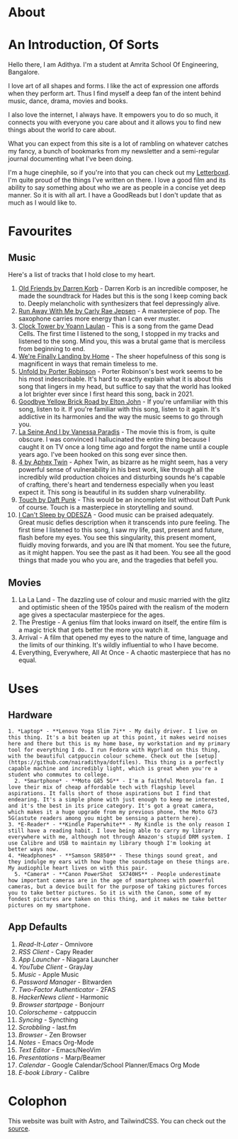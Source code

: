 
<BaseLayout title="About">
<h1 class="mx-auto w-full py-8 text-center text-5xl font-bold text-mauve">
    About
</h1>

<div class="w-full px-4 mx-auto max-w-2xl">
<Prose>

# An Introduction, Of Sorts

Hello there, I am Adithya. I'm a student at Amrita School Of Engineering, Bangalore.

I love art of all shapes and forms. I like the act of expression one affords when they perform art. Thus I find myself a deep fan of the intent behind music, dance, drama, movies and books.

I also love the internet, I always have. It empowers you to do so much, it connects you with everyone you care about and it allows you to find new things about the world _to_ care about.

What you can expect from this site is a lot of rambling on whatever catches my fancy, a bunch of bookmarks from my newsletter and a semi-regular journal documenting what I've been doing.

I'm a huge cinephile, so if you're into that you can check out my [Letterboxd](https://letterboxd.com/nairadithya/). I'm quite proud of the things I've written on there. I love a good film and its ability to say something about who we are as people in a concise yet deep manner. So it is with all art. I have a GoodReads but I don't update that as much as I would like to.

# Favourites

## Music

Here's a list of tracks that I hold close to my heart.

1. [Old Friends by Darren Korb](https://song.link/i/879693751) - Darren Korb is an incredible composer, he made the soundtrack for Hades but this is the song I keep coming back to. Deeply melancholic with synthesizers that feel depressingly alive.
2. [Run Away With Me by Carly Rae Jepsen](https://song.link/i/1442810074) - A masterpiece of pop. The saxophone carries more energy than I can ever muster.
3. [Clock Tower by Yoann Laulan](https://song.link/i/1413811926) - This is a song from the game Dead Cells. The first time I listened to the song, I stopped in my tracks and listened to the song. Mind you, this was a brutal game that is merciless from beginning to end.
4. [We're Finally Landing by Home](https://song.link/i/1744962802) - The sheer hopefulness of this song is magnificent in ways that remain timeless to me.
5. [Unfold by Porter Robinson](https://song.link/in/i/1550626771) - Porter Robinson's best work seems to be his most indescribable. It's hard to exactly explain what it is about this song that lingers in my head, but suffice to say that the world has looked a lot brighter ever since I first heard this song, back in 2021.
6. [Goodbye Yellow Brick Road by Elton John](https://song.link/in/i/1440863122) - If you're unfamiliar with this song, listen to it. If you're familiar with this song, listen to it again. It's addictive in its harmonies and the way the music seems to go through you.
7. [La Seine And I by Vanessa Paradis](https://song.link/in/i/1445878885) - The movie this is from, is quite obscure. I was convinced I hallucinated the entire thing because I caught it on TV once a long time ago and forgot the name until a couple years ago. I've been hooked on this song ever since then.
8. [4 by Aphex Twin](https://song.link/in/i/281111402) - Aphex Twin, as bizarre as he might seem, has a very powerful sense of vulnerability in his best work, like through all the incredibly wild production choices and disturbing sounds he's capable of crafting, there's heart and tenderness especially when you least expect it. This song is beautiful in its sudden sharp vulnerability.
9. [Touch by Daft Punk](https://song.link/in/i/617154364) - This would be an incomplete list without Daft Punk of course. Touch is a masterpiece in storytelling and sound.
10. [I Can't Sleep by ODESZA](https://song.link/in/i/1612664572) - Good music can be praised adequately. Great music defies description when it transcends into pure feeling. The first time I listened to this song, I saw my life, past, present and future, flash before my eyes. You see this singularity, this present moment, fluidly moving forwards, and you are IN that moment. You see the future, as it might happen. You see the past as it had been. You see all the good things that made you who you are, and the tragedies that befell you.

## Movies

1. La La Land - The dazzling use of colour and music married with the glitz and optimistic sheen of the 1950s paired with the realism of the modern age gives a spectacular masterpiece for the ages.
2. The Prestige - A genius film that looks inward on itself, the entire film is a magic trick that gets better the more you watch it.
3. Arrival - A film that opened my eyes to the nature of time, language and the limits of our thinking. It's wildly influential to who I have become.
4. Everything, Everywhere, All At Once - A chaotic masterpiece that has no equal.

# Uses

## Hardware

    1. *Laptop* - **Lenovo Yoga Slim 7i** - My daily driver. I live on this thing. It's a bit beaten up at this point, it makes weird noises here and there but this is my home base, my workstation and my primary tool for everything I do. I run Fedora with Hyprland on this thing, with the beautiful catppuccin colour scheme. Check out the [setup](https://github.com/nairadithya/dotfiles). This thing is a perfectly capable machine and incredibly light, which is great when you're a student who commutes to college.
      2. *Smartphone* - **Moto G85 5G** - I'm a faithful Motorola fan. I love their mix of cheap affordable tech with flagship level aspirations. It falls short of those aspirations but I find that endearing. It's a simple phone with just enough to keep me interested, and it's the best in its price category. It's got a great camera, which makes it a huge upgrade from my previous phone, the Moto G73 5G(astute readers among you might be sensing a pattern here).
    3. *E-Reader* - **Kindle Paperwhite** - My Kindle is the only reason I still have a reading habit. I love being able to carry my library everywhere with me, although not through Amazon's stupid DRM system. I use Calibre and USB to maintain my library though I'm looking at better ways now.
    4. *Headphones* - **Samson SR850** - These things sound great, and they indulge my ears with how huge the soundstage on these things are. My audiophile heart lives on with this pair.
      5. *Camera* - **Canon PowerShot  SX740HS** - People underestimate how important cameras are in the age of smartphones with powerful cameras, but a device built for the purpose of taking pictures forces you to take better pictures. So it is with the Canon, some of my fondest pictures are taken on this thing, and it makes me take better pictures on my smartphone.

## App Defaults

1. _Read-It-Later_ - Omnivore
2. _RSS Client -_ Capy Reader
3. _App Launcher -_ Niagara Launcher
4. _YouTube Client_ - GrayJay
5. _Music -_ Apple Music
6. _Password Manager_ - Bitwarden
7. _Two-Factor Authenticator_ - 2FAS
8. _HackerNews client_ - Harmonic
9. _Browser startpage_ - Bonjourr
10. _Colorscheme_ - catppuccin
11. _Syncing_ - Syncthing
12. _Scrobbling_ - last.fm
13. _Browser_ - Zen Browser
14. _Notes_ - Emacs Org-Mode
15. _Text Editor_ - Emacs/NeoVim
16. _Presentations_ - Marp/Beamer
17. _Calendar_ - Google Calendar/School Planner/Emacs Org Mode
18. _E-book Library_ - Calibre

# Colophon

This website was built with Astro, and TailwindCSS. You can check out the [source](https://github.com/nairadithya/website).

</Prose>
</div>
</BaseLayout>
